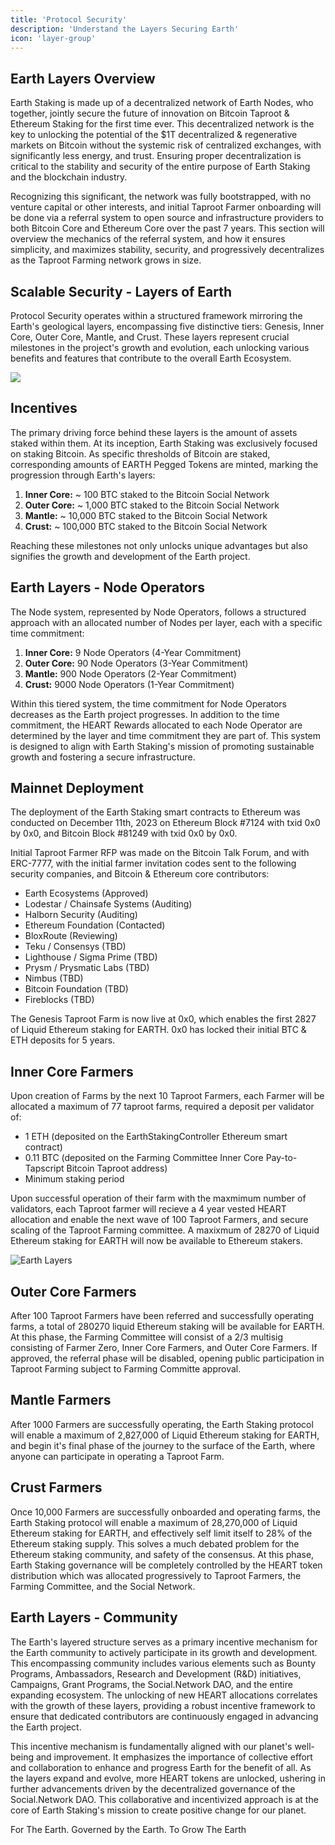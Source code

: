 ```yaml
---
title: 'Protocol Security'
description: 'Understand the Layers Securing Earth'
icon: 'layer-group'
---
```

## Earth Layers Overview 

Earth Staking is made up of a decentralized network of Earth Nodes, who together, jointly secure the future of innovation on Bitcoin Taproot & Ethereum Staking for the first time ever. 
This decentralized network is the key to unlocking the potential of the $1T decentralized & regenerative markets on Bitcoin without the systemic risk of centralized exchanges, with significantly less energy, and trust.
Ensuring proper decentralization is critical to the stability and security of the entire purpose of Earth Staking and the blockchain industry.

Recognizing this significant, the network was fully bootstrapped, with no venture capital or other interests, and initial Taproot Farmer onboarding will be done via a referral system to 
open source and infrastructure providers to both Bitcoin Core and Ethereum Core over the past 7 years. This section will overview the mechanics of the referral system, and how it ensures
simplicity, and maximizes stability, security, and progressively decentralizes as the Taproot Farming network grows in size.

## Scalable Security - Layers of Earth

Protocol Security operates within a structured framework mirroring the Earth's geological layers, encompassing five distinctive tiers: Genesis, Inner Core, Outer Core, Mantle, and Crust. These layers represent crucial milestones in the project's growth and evolution, each unlocking various benefits and features that contribute to the overall Earth Ecosystem.

<img
  src="https://i.imgur.com/5fErcxH.jpg"
/>

## Incentives

The primary driving force behind these layers is the amount of assets staked within them. At its inception, Earth Staking was exclusively focused on staking Bitcoin. As specific thresholds of Bitcoin are staked, corresponding amounts of EARTH Pegged Tokens are minted, marking the progression through Earth's layers:

1. **Inner Core:** ~ 100 BTC staked to the Bitcoin Social Network
2. **Outer Core:** ~ 1,000 BTC staked to the Bitcoin Social Network
3. **Mantle:** ~ 10,000 BTC staked to the Bitcoin Social Network
4. **Crust:** ~ 100,000 BTC staked to the Bitcoin Social Network

Reaching these milestones not only unlocks unique advantages but also signifies the growth and development of the Earth project.

## Earth Layers - Node Operators
The Node system, represented by Node Operators, follows a structured approach with an allocated number of Nodes per layer, each with a specific time commitment:

1. **Inner Core:** 9 Node Operators (4-Year Commitment)
2. **Outer Core:** 90 Node Operators (3-Year Commitment)
3. **Mantle:** 900 Node Operators (2-Year Commitment)
4. **Crust:** 9000 Node Operators (1-Year Commitment)

Within this tiered system, the time commitment for Node Operators decreases as the Earth project progresses. In addition to the time commitment, the HEART Rewards allocated to each Node Operator are determined by the layer and time commitment they are part of. This system is designed to align with Earth Staking's mission of promoting sustainable growth and fostering a secure infrastructure.

## Mainnet Deployment

The deployment of the Earth Staking smart contracts to Ethereum was conducted on December 11th, 2023 on Ethereum Block #7124 with txid 0x0 by 0x0, and Bitcoin Block #81249 with txid 0x0 by 0x0.

Initial Taproot Farmer RFP was made on the Bitcoin Talk Forum, and with ERC-7777, with the initial farmer invitation codes sent to the following security companies, and Bitcoin & Ethereum core contributors:

- Earth Ecosystems (Approved)
- Lodestar / Chainsafe Systems (Auditing)
- Halborn Security (Auditing)
- Ethereum Foundation (Contacted)
- BloxRoute (Reviewing)
- Teku / Consensys (TBD)
- Lighthouse / Sigma Prime (TBD)
- Prysm / Prysmatic Labs (TBD)
- Nimbus (TBD)
- Bitcoin Foundation (TBD)
- Fireblocks (TBD)

The Genesis Taproot Farm is now live at 0x0, which enables the first 2827 of Liquid Ethereum staking for EARTH. 0x0 has locked their initial BTC & ETH deposits for 5 years.

## Inner Core Farmers

Upon creation of Farms by the next 10 Taproot Farmers, each Farmer will be allocated a maximum of 77 taproot farms, required a deposit per validator of:

- 1 ETH (deposited on the EarthStakingController Ethereum smart contract)
- 0.11 BTC (deposited on the Farming Committee Inner Core Pay-to-Tapscript Bitcoin Taproot address)
- Minimum staking period

Upon successful operation of their farm with the maxmimum number of validators, each Taproot farmer will recieve a 4 year vested HEART allocation and enable the next
wave of 100 Taproot Farmers, and secure scaling of the Taproot Farming committee. A maxixmum of 28270 of Liquid Ethereum staking for EARTH will now be available to Ethereum stakers.

<img
  src="/images/structure.png"
  alt="Earth Layers"
/>

## Outer Core Farmers

After 100 Taproot Farmers have been referred and successfully operating farms, a total of 280270 liquid Ethereum staking will be available for EARTH.
At this phase, the Farming Committee will consist of a 2/3 multisig consisting of Farmer Zero, Inner Core Farmers, and Outer Core Farmers. If approved,
the referral phase will be disabled, opening public participation in Taproot Farming subject to Farming Committe approval.

## Mantle Farmers

After 1000 Farmers are successfully operating, the Earth Staking protocol will enable a maximum of 2,827,000 of Liquid Ethereum staking for EARTH, and 
begin it's final phase of the journey to the surface of the Earth, where anyone can participate in operating a Taproot Farm. 

## Crust Farmers

Once 10,000 Farmers are successfully onboarded and operating farms, the Earth Staking protocol will enable a maximum of 28,270,000 of Liquid Ethereum staking for EARTH,
and effectively self limit itself to 28% of the Ethereum staking supply. This solves a much debated problem for the Ethereum staking community, and safety of the consensus.
At this phase, Earth Staking governance will be completely controlled by the HEART token distribution which was allocated progressively to Taproot Farmers, the Farming Committee, 
and the Social Network.

## Earth Layers - Community

The Earth's layered structure serves as a primary incentive mechanism for the Earth community to actively participate in its growth and development. This encompassing community includes various elements such as Bounty Programs, Ambassadors, Research and Development (R&D) initiatives, Campaigns, Grant Programs, the Social.Network DAO, and the entire expanding ecosystem. The unlocking of new HEART allocations correlates with the growth of these layers, providing a robust incentive framework to ensure that dedicated contributors are continuously engaged in advancing the Earth project.

This incentive mechanism is fundamentally aligned with our planet's well-being and improvement. It emphasizes the importance of collective effort and collaboration to enhance and progress Earth for the benefit of all. As the layers expand and evolve, more HEART tokens are unlocked, ushering in further advancements driven by the decentralized governance of the Social.Network DAO. This collaborative and incentivized approach is at the core of Earth Staking's mission to create positive change for our planet.

For The Earth. Governed by the Earth. To Grow The Earth
